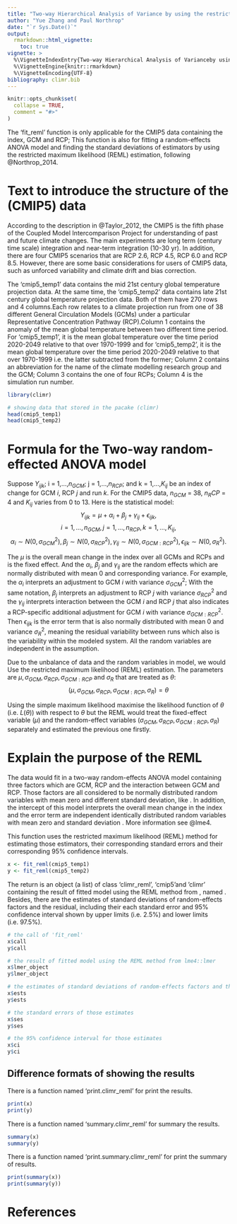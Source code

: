 ```yaml
---
title: "Two-way Hierarchical Analysis of Variance by using the restricted maximum likelihood(REML) "
author: "Yue Zhang and Paul Northrop"
date: "`r Sys.Date()`"
output: 
  rmarkdown::html_vignette:
    toc: true
vignette: >
  %\VignetteIndexEntry{Two-way Hierarchical Analysis of Varianceby using the restricted maximum likelihood(REML)}
  %\VignetteEngine{knitr::rmarkdown}
  %\VignetteEncoding{UTF-8}
bibliography: climr.bib
---
```


```r
knitr::opts_chunk$set(
  collapse = TRUE,
  comment = "#>"
)
```

The 'fit_reml' function is only applicable for the CMIP5 data containing the index, GCM and RCP; This function is also for fitting a random-effects ANOVA model and finding the standard deviations of estimators by using the restricted maximum likelihood (REML) estimation, following @Northrop_2014.

# Text to introduce the structure of the (CMIP5) data

According to the description in @Taylor_2012, the CMIP5 is the fifth phase of the Coupled Model Intercomparison Project for understanding of past and future climate changes. The main experiments are long term (century time scale) integration and near-term integration (10-30 yr). In addition, there are four CMIP5 scenarios that are RCP 2.6, RCP 4.5, RCP 6.0 and RCP 8.5. However, there are some basic considerations for users of CMIP5 data, such as unforced variability and climate drift and bias correction. 

The 'cmip5_temp1' data contains the mid 21st century global temperature projection data. At the same time, the 'cmip5_temp2' data contains late 21st century global temperature projection data. Both of them have 270 rows and 4 columns.Each row relates to a climate projection run from one of 38 different General Circulation Models (GCMs) under a particular Representative Concentration Pathway (RCP).Column 1 contains the anomaly of the mean global temperature between two different time period. For 'cmip5_temp1', it is the mean global temperature over the time period 2020-2049 relative to that over 1970-1999 and for 'cmip5_temp2', it is the mean global temperature over the time period 2020-2049 relative to that over 1970-1999 i.e. the latter subtracted from the former; Column 2 contains an abbreviation for the name of the climate modelling research group and the GCM; Column 3 contains the one of four RCPs; Column 4 is the simulation run number.


```r
library(climr)

# showing data that stored in the pacake (climr)
head(cmip5_temp1)
head(cmip5_temp2)
```

# Formula for the Two-way random-effected ANOVA model
Suppose $Y_{ijk}$; i = 1,...,$n_{GCM}$; j = 1,...,$n_{RCP}$; and k = 1,...,$K_{ij}$ be an index of change for GCM $i$, RCP $j$ and run $k$. For the CMIP5 data, $n_{GCM}$  = 38, $n_RCP$ = 4 and $K_{ij}$ varies from 0 to 13. Here is the statistical model:
$$Y_{ijk} = \mu + \alpha_i + \beta_j + \gamma_{ij} + \epsilon_{ijk}, $$
$$i = 1,...,n_{GCM}, j = 1,...,n_{RCP}, k = 1,...,K_{ij},$$
$$\alpha_i \sim N(0,\sigma_{GCM}^2), \beta_j \sim N(0,\sigma_{RCP}^2), \gamma_{ij} \sim N(0,\sigma_{GCM:RCP}^2), \epsilon_{ijk} \sim N(0,\sigma_{R}^2).$$

The $\mu$ is the overall mean change in the index over all GCMs and RCPs and is the fixed effect. And the  $\alpha_i$, $\beta_j$ and $\gamma_{ij}$ are the random effects which are normally distributed with mean 0 and corresponding variance. For example, the $\alpha_i$ interprets an adjustment to GCM $i$ with variance $\sigma_{GCM}^2$; With the same notation, $\beta_j$ interprets an adjustment to RCP $j$ with variance  $\sigma_{RCP}^2$ and the $\gamma_{ij}$ interprets interaction between the GCM $i$ and RCP $j$ that also indicates a RCP-specific additional adjustment for GCM $i$ with variance $\sigma_{GCM:RCP}^2$. Then $\epsilon_{ijk}$ is the error term that is also normally distributed with mean 0 and variance $\sigma_{R}^2$, meaning the residual variability between runs which also is the variability within the modeled system. All the random variables are independent in the assumption.

Due to the unbalance of data and the random variables in model, we would Use the restricted maximum likelihood (REML) estimation. The parameters are  $\mu, \sigma_{GCM}, \sigma_{RCP}, \sigma_{GCM:RCP}$ and $\sigma_{R}$ that are treated as $\theta$:
$$(\mu,\sigma_{GCM},\sigma_{RCP},\sigma_{GCM:RCP},\sigma_{R}) = \theta$$

Using the simple maximum likelihood maximise the likelihood function of $\theta$ (i.e. $L(\theta)$) with respect to $\theta$ but the REML would treat the fixed-effect variable ($\mu$) and the random-effect variables ($\sigma_{GCM}, \sigma_{RCP}, \sigma_{GCM:RCP}, \sigma_{R}$) separately and estimated the previous one firstly.

# Explain the purpose of the REML

The data would fit in a two-way random-effects ANOVA model
containing three factors which are GCM, RCP and the interaction between GCM
and RCP. Those factors are all considered to be normally distributed random
variables with mean zero and different standard deviation, like
\eqn{sigma_GCM,sigma_RCP,sigma_GCM_RCP}. In addition, the intercept
\eqn{\mu} of this model interprets the overall mean change in the index and
the error term \eqn{residual} are independent identically distributed
random variables with mean zero and standard deviation \eqn{sigma_run}. 
More information see @lme4.

This function uses the restricted maximum likelihood (REML) method
for estimating those estimators, their corresponding standard errors and their 
corresponding 95% confidence intervals.

```r
x <- fit_reml(cmip5_temp1)
y <- fit_reml(cmip5_temp2)
```

The return is an object (a list) of class 'climr_reml', 'cmip5'and 'climr' containing the result of fitted model using the REML method from \code{lme4::lmer}, named \code{lmer_object}. Besides, there are the estimates of standard deviations of random-effects factors and the residual, including their each standard error and 95% confidence interval shown by upper limits (i.e. 2.5%) and lower limits (i.e. 97.5%).

```r
# the call of 'fit_reml'
x$call
y$call

# the result of fitted model using the REML method from lme4::lmer
x$lmer_object
y$lmer_object

# the estimates of standard deviations of random-effects factors and the residual
x$ests
y$ests

# the standard errors of those estimates
x$ses
y$ses

# the 95% confidence interval for those estimates
x$ci
y$ci
```

## Difference formats of showing the results

There is a function named 'print.climr_reml' for print the results.

```r
print(x)
print(y)
```

There is a function named 'summary.climr_reml' for summary the results.

```r
summary(x)
summary(y)
```

There is a function named 'print.summary.climr_reml' for print the summary of results.

```r
print(summary(x))
print(summary(y))
```
# References

